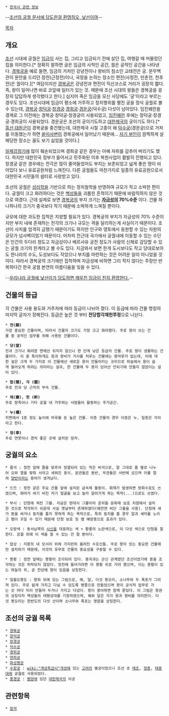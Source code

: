  * [[한국사 관련 정보]]

--[[세종대왕(문명 5)|조선의 궁궐 문서에 당도한걸 환영하오, 낯선이여]]--

[[목차]]
== 개요 ==
[[조선]] 시대에 궁궐은 [[임금]]이 사는 집, 그리고 임금되기 전에 살던 집, 여행갈 때 머물렀던 집을 의미한다.[* 정확히 말하면 궁은 임금의 사적인 공간, 궐은 공적인 공간을 나타낸다. [[경복궁]]을 예로 들면, 임금의 거처인 강녕전이나 왕비의 침소인 교태전은 궁. 문무백관이 문안을 드리던 정전(근정전)이나, 국정을 논하는 장소인 편전(사정전, 만춘전, 천추전)은 궐이다.][* 여담이지만 [[경복궁]]은 강녕전과 편전이 직선코스로 거리가 굉장히 짧다. 즉, 왕이 일어나면 바로 코앞에 일터가 있는 것. 때문에 조선 시대의 왕들은 경복궁을 굉장히 답답하게 생각했다고 한다.] 심지어 죽은 임금을 모신 사당에도 '궁'이라고 부르는 경우도 있다. 조선시대에 임금이 평소에 거주하고 정치행위를 펼친 궁을 정식 궁궐로 볼 수 있는데, [[경복궁]]·[[창덕궁]]·[[창경궁]]·[[경희궁]]·[[경운궁]](덕수궁) 다섯이 남아있다. 임진왜란을 경계로 그 이전에는 경복궁·창덕궁·창경궁이 사용되었고, [[임진왜란]] 후에는 창덕궁·창경궁·경희궁이 사용되었다. 경운궁은 조선의 궁이기도하고 [[대한제국]]의 궁이기도 하다.[* [[흥선 대원군]]이 경복궁을 중건했는데, 대한제국 시절 고종이 왜 [[덕수궁]](경운궁)으로 거처를 이동했는가 하면 [[을미사변]]이 경복궁에서 일어났기 때문에... [[명성황후 민씨|자기 부인]]이 끔찍하게 살해당한 장소는 꼴도 보기 싫었을 것이다.] 

[[일제강점기]]에 많이 훼손되었으며 경희궁 같은 경우는 아예 자취를 감추어 버리기도 했다. 하지만 대한민국 정부가 들어서고 민주화된 이후 복원사업이 활발히 진행되고 있다. 창경궁 같은 경우에는 전각은 많이 줄어들었어도 부지는 보존되었고 넓게 좋은 땅이 비어있다 보니 유료공원처럼 느껴진다. 다른 궁궐들도 마찬가지로 일종의 유료공원으로서 대한민국 시민들의 쉼터로 사랑받고 있다.

조선의 궁궐은 [[성리학]]을 기반으로 하는 정치철학을 반영하여 규모가 작고 소박한 편이다. 궁궐이 크고 화려하다는 것은 [[백성]]들을 괴롭힌 흔적이기 때문에 바람직하지 않은 것으로 여겼다. 근데 실제로 보면 [[경복궁]]의 부지 크기는 '''[[자금성]]의 70%수준''' 이다. 건물 하나하나의 크기가 중국보다 작기 때문에 소박하게 느껴질 뿐이다.

규모에 대한 과도한 집착은 지양할 필요가 있다. 경복궁의 부지가 자금성의 70% 수준이지만 부지 내에 존재하는 전각의 크기나 규모는 격을 달리하는게 사실이기 때문이다. 조선이 사치를 엄격히 금했기 때문이기도 하지만 인구와 영토에서 동원할 수 있는 자원의 규모가 넘사벽이었기 때문이다. 어차피 전근대 국가에서 궁궐내에 이동할 수 있는 수단은 인간의 두다리 정도고 자금성이나 베르사유 궁전 정도가 사람의 신체로 감당할 수 있는 궁궐 크기의 한계라고 볼 수도 있다. 지금와서 보면 한개 도시보다도 작고 당대로보아도 한나라의 수도, 도성보다도 작았으니 부지를 마련하는 것은 어려운 일이 아니었을 것이다. 따라서 경복궁의 크기에만 집착하며 자금성에 비하면 그리 작지 않다는 주장만 반복하다간 한국 궁궐 본연의 아름다움을 잊을 수 있다.

--[[세종대왕(문명 5)|우리나라 궁궐에 낯선이가 당도하면 깨우친 임금이 친히 환영한다.]]--

== 건물의 등급 ==
각 건물은 사용 용도와 거주자에 따라 등급이 나뉘어 졌다. 이 등급에 따라 건물 명칭의 마지막 글자가 정해진다.
등급은 높은 것 부터 '''전당합각재헌루정'''으로 나뉜다.

 * '''전(殿)'''
 가장 중요한 건물이며, 따라서 건물의 크기도 가장 크고 화려했다. 주로 왕이 쓰는 건물 중 공적인 업무를 위해 사용된 건물이다.

 * '''당(堂)'''
 전과 크기나 화려함 면에선 뒤지지 않으나 한 단계 낮은 등급의 건물. 주로 왕이 생활하는 건물이다. 이 중 특이하게도 왕과 왕비가 거사를 치루는 건물에는 용마루가 없는데, 이에 대한 설은 크게 두 가지로 이 건물에선 새로운 용이 만들어지는 곳이므로 하늘에서 용이 쉽게 들어오게 하려는 의미라는 설과, 한 건물에 두 용이 있어선 안되기에 만들지 않았다는 설이 있다. 

 * '''합(閤), 각 (閣)'''
 주로 전과 당 근처의 부속 건물. 

 * '''재(齋), 헌 (軒)'''
 주로 왕족이나 기타 궁궐 내 거주하는 사람들이 활동하는 주거공간.

 * '''누(樓)'''
 지면에서 1층 정도 높이에 마루를 둔 높은 건물. 이층 건물의 경우 이층은 누, 일층은 각이라고 한다.

 * '''정(亭)'''
 주로 연못이나 경치 좋은 곳에 설치된 정자. 

== 궁궐의 요소 == 
 * 품석 : 정전 앞에 줄을 맞추어 정열되어 있는 작은 비석으로, 말 그대로 품 별로 나누어 오와 열을 맞춰 서라고 세워진 표식. 문관들은 동반, 무관들은 서반에 섰으며 이를 합쳐 [[양반]]이라는 용어가 생겨났다.

 * 드므 : 정전 같은 주요 건물 앞에 설치된 금속제 물동이. 화재가 발생하면 방화수로도 쓰였으며, 화마가 여기 비친 자기 얼굴을 보고 놀라 달아가게 하는 목적(...)으로도 쓰였다.

 * 부시 : 단청에 쳐진 그물. 지금은 현대식 그물이라 흔히들 문화재 보호 차원에서 설치한 것으로 착각하기 쉬운데 사실 옛날부터 존재하였다(예전엔 비단 그물을 사용). 단청에 새가 똥을 싸거나 둥지를 틀지 못하게 하는 목적으로, 특히 둥지를 틀 경우 알과 새끼를 노리고 뱀이 꼬일 수 있기 때문에 단청 보호 및 뱀 예방용으로 효과가 있다.  

 * 오방색 : 동서남북의 [[사신]]을 대표하는 색 + 황룡의 노란색으로, 이 다섯 색으로 단청을 칠한다. 궁궐 외에 이 색을 쓸 수 있는 건 절 뿐이다. 

 * 잡상 : 지붕의 네 모서리 위에 가지런히 올려진 수호신들. 주로 왕이 있는 중요한 건물에만 설치하기 때문에, 이것의 유무로 건물의 중요성을 구분할 수 있다.   

 * 봉황 : 정전 앞에는 봉황이 조각되어 있다. 중국과는 군신 관계였던 조선이었기에 용을 조각하는 것은 허락되지 않았다. 정전에 들어가려면 이 봉황 위로 가야 했으며, 이는 봉황이 있는 하늘의 위, 곧 천상에 왕이 있음을 상징한다. 

 * 일월오봉도 : 왕좌 뒤에 있는 그림으로, 해, 달, 다섯 봉오리, 소나무와 두 폭포가 그려져 있다. 주로 쉽게 가지고 다닐 수 있도록 병풍으로 만들었으며 왕이 공식적 업무로 가는 곳 마다 미리 만들어 두거나 가지고 다녔다. 왕이 붕어하면 함께 묻었다. 이 그림은 왕권의 상징이자 백성들의 태평성대를 기원하였으며, 해와 달은 각각 왕과 왕비를 의미한다. 다섯 봉오리는 한반도의 다섯 산이며 소나무와 폭포는 영원을 상징한다. 

== 조선의 궁궐 목록 ==
 * [[경복궁]]
 * [[창덕궁]] 
 * [[창경궁]] 
 * [[덕수궁]] 
 * [[경희궁]] 
 * [[연희궁]]
 * [[화성행궁]]
 * [[수창궁]] : [[wiki:"개성특급시"개성]]에 있는 [[고려]]의 별궁이었으나 조선 초 [[이성계|태조]], [[정종(조선)|정종]], [[태종(조선)|태종]]대에 궁궐로 사용되었다.
 * [[풍경궁]] : [[평양직할시|평양]]에 있던 [[대한제국]]의 이궁

== 관련항목 ==
 * [[잠저]]
